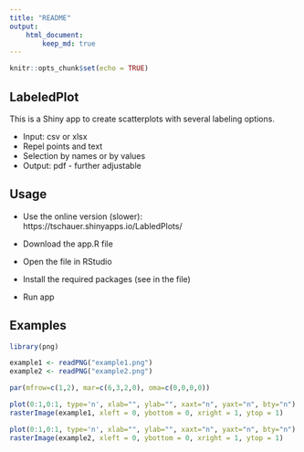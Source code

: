 ```yaml
---
title: "README"
output: 
    html_document:
        keep_md: true
---
```


```r
knitr::opts_chunk$set(echo = TRUE)
```


## LabeledPlot

This is a Shiny app to create scatterplots with several labeling options.

* Input: csv or xlsx
* Repel points and text
* Selection by names or by values
* Output: pdf - further adjustable


## Usage

* Use the online version (slower): https://tschauer.shinyapps.io/LabledPlots/

* Download the app.R file
* Open the file in RStudio
* Install the required packages (see in the file)
* Run app

## Examples


```r
library(png)

example1 <- readPNG("example1.png")
example2 <- readPNG("example2.png")

par(mfrow=c(1,2), mar=c(6,3,2,0), oma=c(0,0,0,0))

plot(0:1,0:1, type='n', xlab="", ylab="", xaxt="n", yaxt="n", bty="n")
rasterImage(example1, xleft = 0, ybottom = 0, xright = 1, ytop = 1)

plot(0:1,0:1, type='n', xlab="", ylab="", xaxt="n", yaxt="n", bty="n")
rasterImage(example2, xleft = 0, ybottom = 0, xright = 1, ytop = 1)


```



